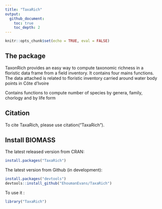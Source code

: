 ```yaml
---
title: "TaxaRich"
output: 
  github_document:
    toc: true
    toc_depth: 2
---
```


```r
knitr::opts_chunk$set(echo = TRUE, eval = FALSE)
```

## The package

TaxonRich provides an easy way to compute taxonomic richness in a floristic data frame from a field inventory. It contains four mains functions. The data attached is related to floristic inventory carried around water body points in Côte d'Ivoire

Contains functions to compute number of species by genera, family, chorlogy and by life form



## Citation

To cite TaxaRich, please use citation("TaxaRich").


## Install BIOMASS

The latest released version from CRAN:
```r
install.packages("TaxaRich")
```

The latest version from Github (in development):
```r
install.packages("devtools")
devtools::install_github("EhoumanEvans/TaxaRich")
```

To use it :
```r
library("TaxaRich")
```


